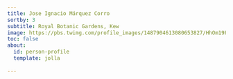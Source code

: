 ```yaml
---
title: Jose Ignacio Márquez Corro
sortby: 3
subtitle: Royal Botanic Gardens, Kew
image: https://pbs.twimg.com/profile_images/1487904613080653827/HhOm19F7_400x400.jpg
toc: false
about:
  id: person-profile
  template: jolla
 
---
```


:::{#person-profile}
:::




